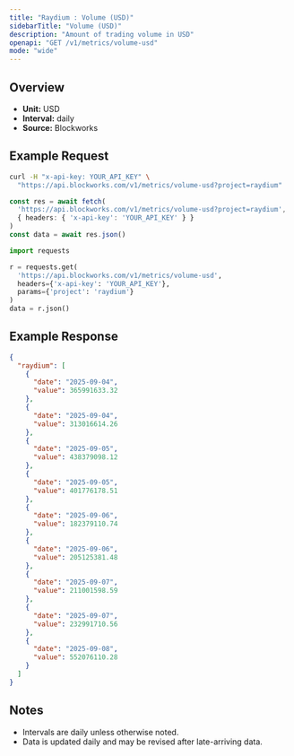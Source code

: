 ```yaml
---
title: "Raydium : Volume (USD)"
sidebarTitle: "Volume (USD)"
description: "Amount of trading volume in USD"
openapi: "GET /v1/metrics/volume-usd"
mode: "wide"
---
```


## Overview

- **Unit:** USD
- **Interval:** daily
- **Source:** Blockworks

## Example Request

<CodeGroup>

```bash cURL
curl -H "x-api-key: YOUR_API_KEY" \
  "https://api.blockworks.com/v1/metrics/volume-usd?project=raydium"
```

```typescript TypeScript
const res = await fetch(
  'https://api.blockworks.com/v1/metrics/volume-usd?project=raydium',
  { headers: { 'x-api-key': 'YOUR_API_KEY' } }
)
const data = await res.json()
```

```python Python
import requests

r = requests.get(
  'https://api.blockworks.com/v1/metrics/volume-usd',
  headers={'x-api-key': 'YOUR_API_KEY'},
  params={'project': 'raydium'}
)
data = r.json()
```

</CodeGroup>

## Example Response

```json
{
  "raydium": [
    {
      "date": "2025-09-04",
      "value": 365991633.32
    },
    {
      "date": "2025-09-04",
      "value": 313016614.26
    },
    {
      "date": "2025-09-05",
      "value": 438379098.12
    },
    {
      "date": "2025-09-05",
      "value": 401776178.51
    },
    {
      "date": "2025-09-06",
      "value": 182379110.74
    },
    {
      "date": "2025-09-06",
      "value": 205125381.48
    },
    {
      "date": "2025-09-07",
      "value": 211001598.59
    },
    {
      "date": "2025-09-07",
      "value": 232991710.56
    },
    {
      "date": "2025-09-08",
      "value": 552076110.28
    }
  ]
}
```

## Notes
- Intervals are daily unless otherwise noted.
- Data is updated daily and may be revised after late-arriving data.
